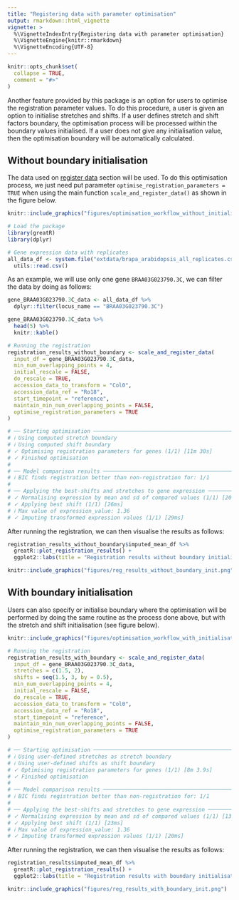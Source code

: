 ```yaml
---
title: "Registering data with parameter optimisation"
output: rmarkdown::html_vignette
vignette: >
  %\VignetteIndexEntry{Registering data with parameter optimisation}
  %\VignetteEngine{knitr::rmarkdown}
  %\VignetteEncoding{UTF-8}
---
```


```r
knitr::opts_chunk$set(
  collapse = TRUE,
  comment = "#>"
)
```

Another feature provided by this package is an option for users to optimise the registration parameter values. To do this procedure, a user is given an option to initialise stretches and shifts. If a user defines stretch and shift factors boundary, the optimisation process will be processed within the boundary values initialised. If a user does not give any initialisation value, then the optimisation boundary will be automatically calculated. 

## Without boundary initialisation 

The data used on [register data](https://ruthkr.github.io/greatR/articles/register-data.html) section will be used. To do this optimisation process, we just need put parameter `optimise_registration_parameters = TRUE` when using the main function `scale_and_register_data()` as shown in the figure below. 

```r
knitr::include_graphics("figures/optimisation_workflow_without_initialisation.png")
```

```r
# Load the package
library(greatR)
library(dplyr)
```

```r
# Gene expression data with replicates
all_data_df <- system.file("extdata/brapa_arabidopsis_all_replicates.csv", package = "greatR") %>%
  utils::read.csv()
```

As an example, we will use only one gene `BRAA03G023790.3C`, we can filter the data by doing as follows:


```r
gene_BRAA03G023790.3C_data <- all_data_df %>% 
  dplyr::filter(locus_name == "BRAA03G023790.3C")

gene_BRAA03G023790.3C_data %>% 
  head(5) %>% 
  knitr::kable()
```


```r
# Running the registration
registration_results_without_boundary <- scale_and_register_data(
  input_df = gene_BRAA03G023790.3C_data,
  min_num_overlapping_points = 4,
  initial_rescale = FALSE,
  do_rescale = TRUE,
  accession_data_to_transform = "Col0",
  accession_data_ref = "Ro18",
  start_timepoint = "reference", 
  maintain_min_num_overlapping_points = FALSE, 
  optimise_registration_parameters = TRUE
)

# ── Starting optimisation ────────────────────────────────────────────────────────────────────────────
# ℹ Using computed stretch boundary                    
# ℹ Using computed shift boundary                      
# ✓ Optimising registration parameters for genes (1/1) [11m 30s]
# ✓ Finished optimisation
# 
# ── Model comparison results ─────────────────────────────────────────────────────────────────────────
# ℹ BIC finds registration better than non-registration for: 1/1
# 
# ── Applying the best-shifts and stretches to gene expression ────────────────────────────────────────
# ✓ Normalising expression by mean and sd of compared values (1/1) [20ms]
# ✓ Applying best shift (1/1) [26ms]
# ℹ Max value of expression_value: 1.36
# ✓ Imputing transformed expression values (1/1) [29ms]
```

After running the registration, we can then visualise the results as follows:

```r
registration_results_without_boundary$imputed_mean_df %>% 
  greatR::plot_registration_results() +
  ggplot2::labs(title = "Registration results without boundary initialisation") 
```

```r
knitr::include_graphics("figures/reg_results_without_boundary_init.png")
```

## With boundary initialisation 

Users can also specify or initialise boundary where the optimisation will be performed by doing the same routine as the process done above, but with the stretch and shift initialisation (see figure below).  

```r
knitr::include_graphics("figures/optimisation_workflow_with_initialisation.png")
```

```r
# Running the registration
registration_results_with_boundary <- scale_and_register_data(
  input_df = gene_BRAA03G023790.3C_data,
  stretches = c(1.5, 2), 
  shifts = seq(1.5, 3, by = 0.5),
  min_num_overlapping_points = 4,
  initial_rescale = FALSE,
  do_rescale = TRUE,
  accession_data_to_transform = "Col0",
  accession_data_ref = "Ro18",
  start_timepoint = "reference", 
  maintain_min_num_overlapping_points = FALSE,
  optimise_registration_parameters = TRUE
)

# ── Starting optimisation ────────────────────────────────────────────────────────────────────────────
# ℹ Using user-defined stretches as stretch boundary
# ℹ Using user-defined shifts as shift boundary
# ✓ Optimising registration parameters for genes (1/1) [8m 3.9s]
# ✓ Finished optimisation
# 
# ── Model comparison results ─────────────────────────────────────────────────────────────────────────
# ℹ BIC finds registration better than non-registration for: 1/1
# 
# ── Applying the best-shifts and stretches to gene expression ────────────────────────────────────────
# ✓ Normalising expression by mean and sd of compared values (1/1) [13ms]
# ✓ Applying best shift (1/1) [23ms]
# ℹ Max value of expression_value: 1.36
# ✓ Imputing transformed expression values (1/1) [20ms]
```

After running the registration, we can then visualise the results as follows:

```r
registration_results$imputed_mean_df %>% 
  greatR::plot_registration_results() +
  ggplot2::labs(title = "Registration results with boundary initialisation") 
```

```r
knitr::include_graphics("figures/reg_results_with_boundary_init.png")
```
